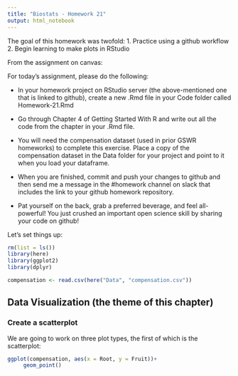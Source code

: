 ```yaml
---
title: "Biostats - Homework 21"
output: html_notebook
---
```


The goal of this homework was twofold:
1. Practice using a github workflow
2. Begin learning to make plots in RStudio

From the assignment on canvas:

For today's assignment, please do the following:

- In your homework project on RStudio server (the above-mentioned one that is linked to github), create a new .Rmd file in your Code folder called Homework-21.Rmd

- Go through Chapter 4 of Getting Started With R and write out all the code from the chapter in your .Rmd file.

- You will need the compensation dataset (used in prior GSWR homeworks) to complete this exercise. Place a copy of the compensation dataset in the Data folder for your project and point to it when you load your dataframe.

- When you are finished, commit and push your changes to github and then send me a message in the #homework channel on slack that includes the link to your github homework repository.

- Pat yourself on the back, grab a preferred beverage, and feel all-powerful! You just crushed an important open science skill by sharing your code on github!

Let's set things up:
```r
rm(list = ls())
library(here)
library(ggplot2)
library(dplyr)

compensation <- read.csv(here("Data", "compensation.csv"))
```
## Data Visualization (the theme of this chapter)

### Create a scatterplot
We are going to work on three plot types, the first of which is the scatterplot:

```r
ggplot(compensation, aes(x = Root, y = Fruit))+
     geom_point()
```
















